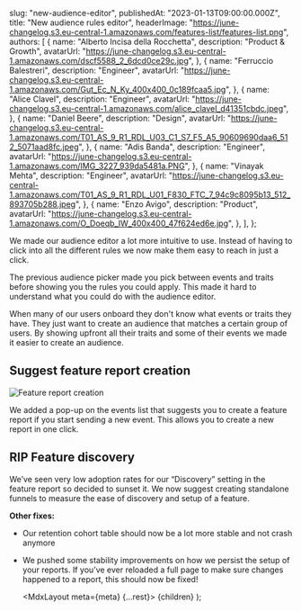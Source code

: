 
  slug: "new-audience-editor",
  publishedAt: "2023-01-13T09:00:00.000Z",
  title: "New audience rules editor",
  headerImage:
    "https://june-changelog.s3.eu-central-1.amazonaws.com/features-list/features-list.png",
  authors: [
    {
      name: "Alberto Incisa della Rocchetta",
      description: "Product & Growth",
      avatarUrl:
        "https://june-changelog.s3.eu-central-1.amazonaws.com/dscf5588_2_6dcd0ce29c.jpg",
    },
    {
      name: "Ferruccio Balestreri",
      description: "Engineer",
      avatarUrl:
        "https://june-changelog.s3.eu-central-1.amazonaws.com/Gut_Ec_N_Ky_400x400_0c189fcaa5.jpg",
    },
    {
      name: "Alice Clavel",
      description: "Engineer",
      avatarUrl:
        "https://june-changelog.s3.eu-central-1.amazonaws.com/alice_clavel_d41351cbdc.jpeg",
    },
    {
      name: "Daniel Beere",
      description: "Design",
      avatarUrl:
        "https://june-changelog.s3.eu-central-1.amazonaws.com/T01_AS_9_R1_RDL_U03_C1_S7_F5_A5_90609690daa6_512_5071aad8fc.jpeg",
    },
    {
      name: "Adis Banda",
      description: "Engineer",
      avatarUrl:
        "https://june-changelog.s3.eu-central-1.amazonaws.com/IMG_3227_939da5481a.PNG",
    },
    {
      name: "Vinayak Mehta",
      description: "Engineer",
      avatarUrl:
        "https://june-changelog.s3.eu-central-1.amazonaws.com/T01_AS_9_R1_RDL_U01_F830_FTC_7_94c9c8095b13_512_893705b288.jpeg",
    },
    {
      name: "Enzo Avigo",
      description: "Product",
      avatarUrl:
        "https://june-changelog.s3.eu-central-1.amazonaws.com/O_Doeqb_IW_400x400_47f624ed6e.jpg",
    },
  ],
};

We made our audience editor a lot more intuitive to use. Instead of having to click into all the different rules we now make them easy to reach in just a click.

The previous audience picker made you pick between events and traits before showing you the rules you could apply. This made it hard to understand what you could do with the audience editor.

When many of our users onboard they don't know what events or traits they have. They just want to create an audience that matches a certain group of users. By showing upfront all their traits and some of their events we made it easier to create an audience.

## Suggest feature report creation

![Feature report creation](https://june-changelog.s3.eu-central-1.amazonaws.com/new-audience-editor/create-report-suggestion.png)

We added a pop-up on the events list that suggests you to create a feature report if you start sending a new event. This allows you to create a new report in one click.

## RIP Feature discovery

We’ve seen very low adoption rates for our “Discovery” setting in the feature report so decided to sunset it. We now suggest creating standalone funnels to measure the ease of discovery and setup of a feature.

**Other fixes:**

- Our retention cohort table should now be a lot more stable and not crash anymore
- We pushed some stability improvements on how we persist the setup of your reports. If you’ve ever reloaded a full page to make sure changes happened to a report, this should now be fixed!

  <MdxLayout meta={meta} {...rest}>
    {children}
  </MdxLayout>
);
